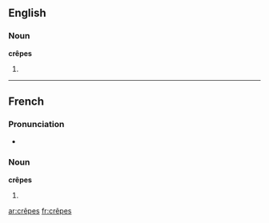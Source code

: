 ==English==

===Noun===
'''crêpes'''

# {{plural of|crêpe}}

----

==French==

===Pronunciation===
*{{audio|Fr-les crêpes.ogg|audio}}

===Noun===
'''crêpes'''

# {{plural of|crêpe|lang=French}}

[[ar:crêpes]]
[[fr:crêpes]]